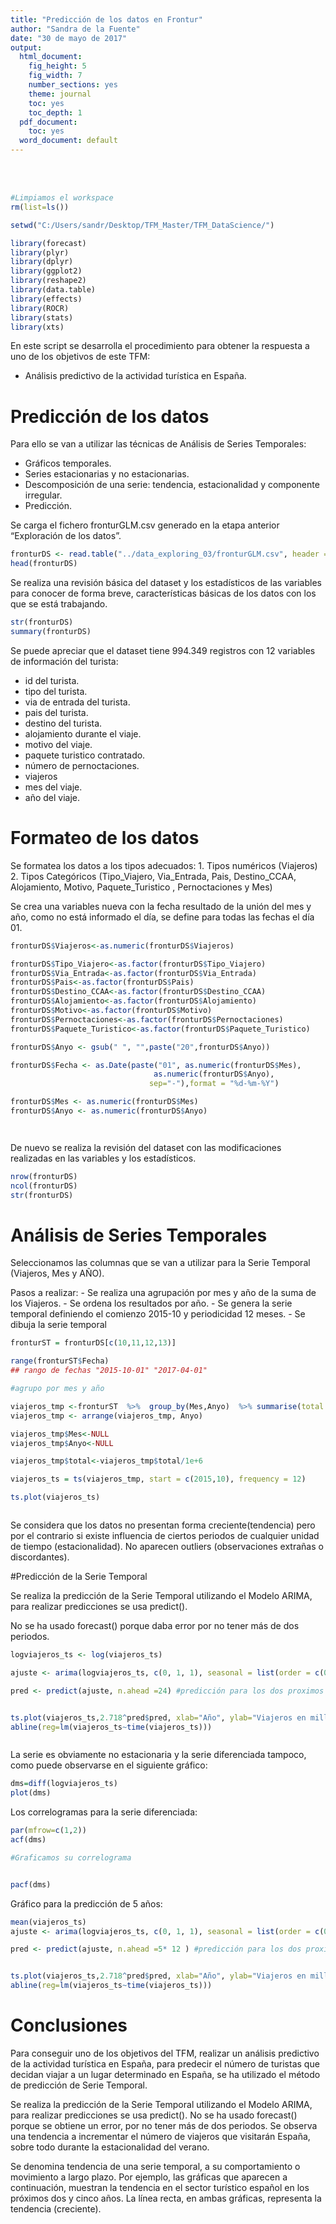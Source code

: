 ```yaml
---
title: "Predicción de los datos en Frontur"
author: "Sandra de la Fuente"
date: "30 de mayo de 2017"
output:
  html_document:
    fig_height: 5
    fig_width: 7
    number_sections: yes
    theme: journal
    toc: yes
    toc_depth: 1
  pdf_document:
    toc: yes
  word_document: default
---
```

<br></br>




```r

#Limpiamos el workspace
rm(list=ls())

setwd("C:/Users/sandr/Desktop/TFM_Master/TFM_DataScience/")

library(forecast)
library(plyr)
library(dplyr)
library(ggplot2)
library(reshape2)
library(data.table)
library(effects)
library(ROCR)
library(stats)
library(xts)


```


En este script se desarrolla el procedimiento para obtener la respuesta a uno de los objetivos de este TFM:

 -  Análisis predictivo de la actividad turística en España.


# Predicción de los datos


Para ello se van a utilizar las técnicas de Análisis de Series Temporales:

-	Gráficos temporales. 
-	Series estacionarias y no estacionarias. 
-	Descomposición de una serie: tendencia, estacionalidad y componente irregular. 
-	Predicción.


Se carga el fichero fronturGLM.csv generado en la etapa anterior "Exploración de los datos".


```r

fronturDS <- read.table("../data_exploring_03/fronturGLM.csv", header = T, sep = "," , fileEncoding = "utf-8")
head(fronturDS)


```

Se realiza una revisión básica del dataset y los estadísticos de las variables para conocer de forma breve, características básicas de los datos con los que se está trabajando.

```r

str(fronturDS)
summary(fronturDS)


```

Se puede apreciar que el dataset tiene 994.349 registros con 12 variables de información del turista: 

- id del turista.
- tipo del turista.
- via de entrada del turista.
- pais del turista.
- destino del turista.
- alojamiento durante el viaje.
- motivo del viaje.
- paquete turistico contratado.
- número de pernoctaciones.
- viajeros
- mes del viaje.
- año del viaje.



# Formateo de los datos

Se formatea los datos a los tipos adecuados:
  1. Tipos numéricos (Viajeros)
  2. Tipos Categóricos (Tipo_Viajero, Via_Entrada, Pais, Destino_CCAA, Alojamiento, Motivo, Paquete_Turistico , Pernoctaciones y Mes)

Se crea una variables nueva con la fecha resultado de la unión del mes y año, como no está informado el día, se define para todas las fechas el día 01.

```r

fronturDS$Viajeros<-as.numeric(fronturDS$Viajeros)

fronturDS$Tipo_Viajero<-as.factor(fronturDS$Tipo_Viajero)
fronturDS$Via_Entrada<-as.factor(fronturDS$Via_Entrada)
fronturDS$Pais<-as.factor(fronturDS$Pais)
fronturDS$Destino_CCAA<-as.factor(fronturDS$Destino_CCAA)
fronturDS$Alojamiento<-as.factor(fronturDS$Alojamiento)
fronturDS$Motivo<-as.factor(fronturDS$Motivo)
fronturDS$Pernoctaciones<-as.factor(fronturDS$Pernoctaciones)
fronturDS$Paquete_Turistico<-as.factor(fronturDS$Paquete_Turistico)

fronturDS$Anyo <- gsub(" ", "",paste("20",fronturDS$Anyo))

fronturDS$Fecha <- as.Date(paste("01", as.numeric(fronturDS$Mes), 
                                as.numeric(fronturDS$Anyo),
                               sep="-"),format = "%d-%m-%Y")

fronturDS$Mes <- as.numeric(fronturDS$Mes)
fronturDS$Anyo <- as.numeric(fronturDS$Anyo)




```



De nuevo se realiza la revisión del dataset con las modificaciones realizadas en las variables y los estadísticos.

```r

nrow(fronturDS)
ncol(fronturDS)
str(fronturDS)

```



# Análisis de Series Temporales

Seleccionamos las columnas que se van a utilizar para la Serie Temporal (Viajeros, Mes y AÑO).

Pasos a realizar:
 - Se realiza una agrupación por mes y año de la suma de los Viajeros.
 - Se ordena los resultados por año.
 - Se genera la serie temporal definiendo el comienzo 2015-10 y periodicidad 12 meses.
 - Se dibuja la serie temporal
 



```r


fronturST = fronturDS[c(10,11,12,13)]

range(fronturST$Fecha)
## rango de fechas "2015-10-01" "2017-04-01"

#agrupo por mes y año

viajeros_tmp <-fronturST  %>%  group_by(Mes,Anyo)  %>% summarise(total = sum(Viajeros))
viajeros_tmp <- arrange(viajeros_tmp, Anyo)

viajeros_tmp$Mes<-NULL
viajeros_tmp$Anyo<-NULL

viajeros_tmp$total<-viajeros_tmp$total/1e+6

viajeros_ts = ts(viajeros_tmp, start = c(2015,10), frequency = 12)

ts.plot(viajeros_ts)



```


Se considera que los datos no presentan forma creciente(tendencia) pero por el contrario si existe influencia de ciertos periodos de cualquier unidad de tiempo (estacionalidad).
No aparecen outliers (observaciones extrañas o discordantes).



#Predicción de la Serie Temporal

Se realiza la predicción de la Serie Temporal utilizando el Modelo ARIMA, para realizar predicciones se usa predict().

No se ha usado forecast() porque daba error por no tener más de dos periodos.


```r

logviajeros_ts <- log(viajeros_ts)

ajuste <- arima(logviajeros_ts, c(0, 1, 1), seasonal = list(order = c(0, 1, 1), period = 12))

pred <- predict(ajuste, n.ahead =24) #predicción para los dos proximos año


ts.plot(viajeros_ts,2.718^pred$pred, xlab="Año", ylab="Viajeros en millones", main = "Evolución del nº de turistas que visitan España", lty = c(1,3)) 
abline(reg=lm(viajeros_ts~time(viajeros_ts)))



```


La serie es obviamente no estacionaria y la serie diferenciada tampoco, como puede observarse en el siguiente gráfico:


```r

dms=diff(logviajeros_ts)
plot(dms)


```

Los correlogramas para la serie diferenciada:

```r

par(mfrow=c(1,2))
acf(dms)


```


```r

#Graficamos su correlograma


pacf(dms)

```

Gráfico para la predicción de 5 años:


```r


mean(viajeros_ts)
ajuste <- arima(logviajeros_ts, c(0, 1, 1), seasonal = list(order = c(0, 1, 1), period = 12))

pred <- predict(ajuste, n.ahead =5* 12 ) #predicción para los dos proximos año


ts.plot(viajeros_ts,2.718^pred$pred, xlab="Año", ylab="Viajeros en millones", main = "Evolución del nº de turistas que visitan España", lty = c(1,3)) 
abline(reg=lm(viajeros_ts~time(viajeros_ts)))


```



# Conclusiones

Para conseguir uno de los objetivos del TFM, realizar un análisis predictivo de la actividad turística en España, para predecir el número de turistas que decidan viajar a un lugar determinado en España, se ha utilizado el método de predicción de Serie Temporal.

Se realiza la predicción de la Serie Temporal utilizando el Modelo ARIMA, para realizar predicciones se usa predict().
No se ha usado forecast() porque se obtiene un  error, por no tener más de dos periodos.
Se observa una tendencia a incrementar el número de viajeros que visitarán España, sobre todo durante la estacionalidad del verano.

Se denomina tendencia de una serie temporal, a su comportamiento o movimiento a largo plazo. Por ejemplo, las gráficas que aparecen a continuación, muestran la tendencia en el sector turístico español en los próximos dos y cinco años.
La línea recta, en ambas gráficas, representa la tendencia (creciente).

